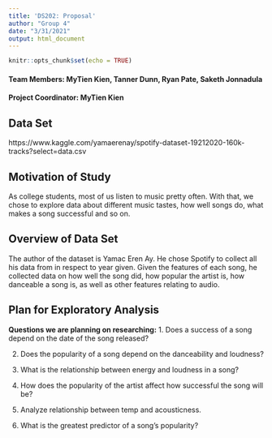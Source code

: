```yaml
---
title: 'DS202: Proposal'
author: "Group 4"
date: "3/31/2021"
output: html_document
---
```


```r
knitr::opts_chunk$set(echo = TRUE)
```

#### Team Members: MyTien Kien, Tanner Dunn, Ryan Pate, Saketh Jonnadula
#### Project Coordinator: MyTien Kien

## Data Set
https://www.kaggle.com/yamaerenay/spotify-dataset-19212020-160k-tracks?select=data.csv

## Motivation of Study
As college students, most of us listen to music pretty often. With that, we chose to explore data about different music tastes, how well songs do, what makes a song successful and so on. 

## Overview of Data Set
The author of the dataset is Yamac Eren Ay. He chose Spotify to collect all his data from in respect to year given. Given the features of each song, he collected data on how well the song did, how popular the artist is, how danceable a song is, as well as other features relating to audio.

## Plan for Exploratory Analysis

**Questions we are planning on researching:**
1. Does a success of a song depend on the date of the song released?

2. Does the popularity of a song depend on the danceability and loudness?

3. What is the relationship between energy and loudness in a song?

4. How does the popularity of the artist affect how successful the song
will be?

5. Analyze relationship between temp and acousticness.

6. What is the greatest predictor of a song's popularity?

